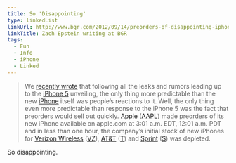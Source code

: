 ```yaml
---
title: So 'Disappointing'
type: linkedList
linkUrl: http://www.bgr.com/2012/09/14/preorders-of-disappointing-iphone-5-sell-out-in-less-than-an-hour/
linkTitle: Zach Epstein writing at BGR
tags:
  - Fun
  - Info
  - iPhone
  - Linked
---
```


> We [recently wrote](http://www.bgr.com/2012/09/13/iphone-5-announcement-analysis-disappointing/) that following all the leaks and rumors leading up to the [iPhone 5](http://www.bgr.com/tag/iphone-5) unveiling, the only thing more predictable than the new [iPhone](http://www.bgr.com/tag/iphone) itself was people’s reactions to it. Well, the only thing even more predictable than response to the iPhone 5 was the fact that preorders would sell out quickly. [Apple](http://www.bgr.com/tag/apple) ([AAPL](http://finance.yahoo.com/q?s=AAPL)) made preorders of its new iPhone available on apple.com at 3:01 a.m. EDT, 12:01 a.m. PDT and in less than one hour, the company’s initial stock of new iPhones for [Verizon Wireless](http://www.bgr.com/tag/verizon) ([VZ](http://finance.yahoo.com/q?s=VZ)), [AT&T](http://www.bgr.com/tag/att) ([T](http://finance.yahoo.com/q?s=T)) and [Sprint](http://www.bgr.com/tag/sprint) ([S](http://finance.yahoo.com/q?s=S)) was depleted.

So disappointing.
